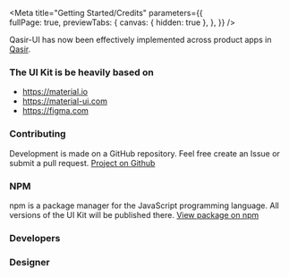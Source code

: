 
<Meta title="Getting Started/Credits" 
  parameters={{      
    fullPage: true,
    previewTabs: {
      canvas: { hidden: true },
    },
  }} 
/>

<Title>Credits</Title>
<Subtitle>Qasir-UI has now been effectively implemented across product apps in <a class="link" target="_blank" href="https://web.qasir.id/">Qasir</a>.</Subtitle>

### The UI Kit is be heavily based on

<ul>
  <li><a class="link" target="_blank" href="https://material.io">https://material.io</a></li>
  <li><a class="link" target="_blank" href="https://material-ui.com">https://material-ui.com</a></li>
  <li><a class="link" target="_blank" href="https://figma.com">https://figma.com</a></li>
</ul>

### Contributing

<p>Development is made on a GitHub repository. Feel free create an Issue or submit a pull request. <a class="link" target="_blank" href="https://github.com/qasir-id/qasir-ui">Project on Github</a> </p> 

### NPM

<p>npm is a package manager for the JavaScript programming language. All versions of the UI Kit will be published there. <a class="link" target="_blank" href="https://www.npmjs.com/package/qasir-ui">View package on npm</a></p>

### Developers

<div style={{display: 'flex', marginTop: 20}}>
  <a style={{display: 'block', height: 40, width: 40, marginRight: 15}} target="_blank" href="https://github.com/ngadiono" title="Ngadiono CR"><Avatar alt="Ngadiono CR" src="https://avatars.githubusercontent.com/u/1122798" /></a>
  <a style={{display: 'block', height: 40, width: 40, marginRight: 15}} target="_blank" href="https://github.com/xmaddyx" title="Harry Permadi"><Avatar alt="Harry Permadi" src="https://avatars.githubusercontent.com/u/63695560" /></a>
  <a style={{display: 'block', height: 40, width: 40, marginRight: 15}} target="_blank" href="https://github.com/idhoramgg" title="Ridho Abdul Majid"><Avatar alt="Ridho Abdul Majid" src="https://avatars.githubusercontent.com/u/31439757" /></a>
</div>

<h3 style={{marginTop: 30}}>Designer</h3>

<div style={{display: 'flex', marginTop: 20}}>
  <a style={{display: 'block', height: 40, width: 40, marginRight: 15}} target="_blank" href="https://web.telegram.org/#/im?p=@yeffrey" title="Yeffrey Saputra"><Avatar alt="Yeffrey Saputra" src="blob:https://web.telegram.org/dbc67aee-b5c5-478a-9665-efbe2184343c" /></a>  
</div>
